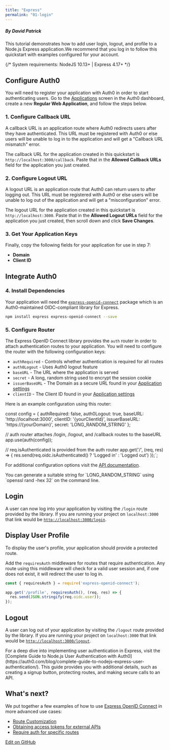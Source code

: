 ```yaml
---
title: "Express"
permalink: "01-login"
---
```



##### By David Patrick

This tutorial demonstrates how to add user login, logout, and profile to a Node.js Express application.We recommend that you log in to follow this quickstart with examples configured for your account.

{/* <Card title="View on Github" href="https://github.com/auth0-samples/auth0-express-webapp-sample/tree/master/01-Login" icon="github">
System requirements: NodeJS 10.13+ | Express 4.17+
</Card> */}
## Configure Auth0

You will need to register your application with Auth0 in order to start authenticating users. Go to the [Applications](https://manage.auth0.com/#/applications) screen in the Auth0 dashboard, create a new **Regular Web Application**, and follow the steps below.

### 1. Configure Callback URL

A callback URL is an application route where Auth0 redirects users after they have authenticated. This URL must be registered with Auth0 or else users will be unable to log in to the application and will get a "Callback URL mismatch" error.

The callback URL for the application created in this quickstart is `http://localhost:3000/callback`. Paste that in the **Allowed Callback URLs** field for the application you just created.

### 2. Configure Logout URL

A logout URL is an application route that Auth0 can return users to after logging out. This URL must be registered with Auth0 or else users will be unable to log out of the application and will get a "misconfiguration" error.

The logout URL for the application created in this quickstart is `http://localhost:3000`. Paste that in the **Allowed Logout URLs** field for the application you just created, then scroll down and click **Save Changes**.

### 3. Get Your Application Keys

Finally, copy the following fields for your application for use in step 7:

* **Domain**
* **Client ID**

## Integrate Auth0

### 4. Install Dependencies

Your application will need the [`express-openid-connect`](https://github.com/auth0/express-openid-connect) package which is an Auth0-maintained OIDC-compliant library for Express.

```bash lines
npm install express express-openid-connect --save
```






### 5. Configure Router

The Express OpenID Connect library provides the `auth` router in order to attach authentication routes to your application. You will need to configure the router with the following configuration keys:

* `authRequired` - Controls whether authentication is required for all routes
* `auth0Logout` - Uses Auth0 logout feature
* `baseURL` - The URL where the application is served
* `secret` - A long, random string used to encrypt the session cookie
* `issuerBaseURL` - The Domain as a secure URL found in your [Application settings](https://manage.auth0.com/#/applications/{yourClientId}/settings)
* `clientID` - The Client ID found in your [Application settings](https://manage.auth0.com/#/applications/{yourClientId}/settings)

Here is an example configuration using this router:


const config = {
  authRequired: false,
  auth0Logout: true,
  baseURL: 'http://localhost:3000',
  clientID: '{yourClientId}',
  issuerBaseURL: 'https://{yourDomain}',
  secret: 'LONG_RANDOM_STRING'
};

// auth router attaches /login, /logout, and /callback routes to the baseURL
app.use(auth(config));

// req.isAuthenticated is provided from the auth router
app.get('/', (req, res) => {
  res.send(req.oidc.isAuthenticated() ? 'Logged in' : 'Logged out')
});`;

<AuthCodeBlock children={codeExample} language="javascript" />






For additional configuration options visit the [API documentation](https://auth0.github.io/express-openid-connect).

<Info>
You can generate a suitable string for `LONG_RANDOM_STRING` using `openssl rand -hex 32` on the command line.
</Info>

## Login

A user can now log into your application by visiting the `/login` route provided by the library. If you are running your project on `localhost:3000` that link would be [`http://localhost:3000/login`](http://localhost:3000/login).

## Display User Profile

To display the user's profile, your application should provide a protected route.

Add the `requiresAuth` middleware for routes that require authentication. Any route using this middleware will check for a valid user session and, if one does not exist, it will redirect the user to log in.

```javascript lines
const { requiresAuth } = require('express-openid-connect');

app.get('/profile', requiresAuth(), (req, res) => {
  res.send(JSON.stringify(req.oidc.user));
});
```






## Logout

A user can log out of your application by visiting the `/logout` route provided by the library. If you are running your project on `localhost:3000` that link would be [`http://localhost:3000/logout`](http://localhost:3000/logout).

<Info>
For a deep dive into implementing user authentication in Express, visit the [Complete Guide to Node.js User Authentication with Auth0](https://auth0.com/blog/complete-guide-to-nodejs-express-user-authentication/). This guide provides you with additional details, such as creating a signup button, protecting routes, and making secure calls to an API.
</Info>

## What's next?

We put together a few examples of how to use [Express OpenID Connect](https://github.com/auth0/express-openid-connect) in more advanced use cases:

* [Route Customization](https://github.com/auth0/express-openid-connect/blob/master/EXAMPLES.md#3-route-customization)
* [Obtaining access tokens for external APIs](https://github.com/auth0/express-openid-connect/blob/master/EXAMPLES.md#4-obtaining-access-tokens-to-call-external-apis)
* [Require auth for specific routes](https://github.com/auth0/express-openid-connect/blob/master/EXAMPLES.md#2-require-authentication-for-specific-routes)







[Edit on GitHub](https://github.com/auth0/docs/edit/master/articles/quickstart/webapp/express/01-login.md)